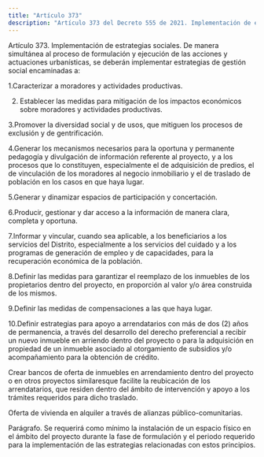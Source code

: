 ```yaml
---
title: "Artículo 373"
description: "Artículo 373 del Decreto 555 de 2021. Implementación de estrategias sociales."
---
```


Artículo 373. Implementación de estrategias sociales. De manera simultánea al proceso de formulación y ejecución de las acciones y actuaciones urbanísticas, se deberán implementar estrategias de gestión social encaminadas a:
 
1.Caracterizar a moradores y actividades productivas.
 
2. Establecer las medidas para mitigación de los impactos económicos sobre moradores y actividades productivas.
 
3.Promover la diversidad social y de usos, que mitiguen los procesos de exclusión y de gentrificación.
 
4.Generar los mecanismos necesarios para la oportuna y permanente pedagogía y divulgación de información referente al proyecto, y a los procesos que lo constituyen, especialmente el de adquisición de predios, el de vinculación de los moradores al negocio inmobiliario y el de traslado de población en los casos en que haya lugar.
 
5.Generar y dinamizar espacios de participación y concertación.
 
6.Producir, gestionar y dar acceso a la información de manera clara, completa y oportuna.
 
7.Informar y vincular, cuando sea aplicable, a los beneficiarios a los servicios del Distrito, especialmente a los servicios del cuidado y a los programas de generación de empleo y de capacidades, para la recuperación económica de la población.
 
8.Definir las medidas para garantizar el reemplazo de los inmuebles de los propietarios dentro del proyecto, en proporción al valor y/o área construida de los mismos.
 
9.Definir las medidas de compensaciones a las que haya lugar.
 
10.Definir estrategias para apoyo a arrendatarios con más de dos (2) años de permanencia, a través del desarrollo del derecho preferencial a recibir un nuevo inmueble en arriendo dentro del proyecto o para la adquisición en propiedad de un inmueble asociado al otorgamiento de subsidios y/o acompañamiento para la obtención de crédito.
 
Crear bancos de oferta de inmuebles en arrendamiento dentro del proyecto o en otros proyectos similaresque facilite la reubicación de los arrendatarios, que residen dentro del ámbito de intervención y apoyo a los trámites requeridos para dicho traslado.
 
Oferta de vivienda en alquiler a través de alianzas público-comunitarias.
 
Parágrafo. Se requerirá como mínimo la instalación de un espacio físico en el ámbito del proyecto durante la fase de formulación y el periodo requerido para la implementación de las estrategias relacionadas con estos principios.
